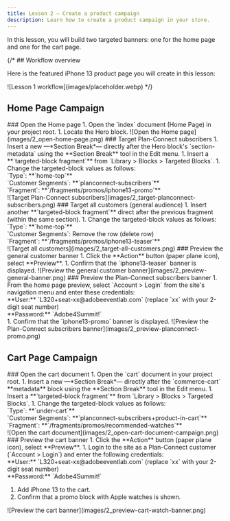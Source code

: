 ```yaml
---
title: Lesson 2 — Create a product campaign
description: Learn how to create a product campaign in your store.
---
```



In this lesson, you will build two targeted banners: one for the home page and one for the cart page.

{/* ## Workflow overview

Here is the featured iPhone 13 product page you will create in this lesson:

<Diagram caption="Lesson 1 workflow">
  ![Lesson 1 workflow](images/placeholder.webp)
</Diagram> */}

## Home Page Campaign

<Tasks>

<Task>
### Open the Home page

<Steps>
1. Open the `index` document (Home Page) in your project root.
1. Locate the Hero block.
</Steps>

<Diagram caption="Open the Home page">
  ![Open the Home page](images/2_open-home-page.png)
</Diagram>

</Task>

<Task>
### Target Plan-Connect subscribers

<Steps>
1. Insert a new —*Section Break*— directly after the Hero block's `section-metadata` using the **Section Break** tool in the Edit menu.
1. Insert a **`targeted-block fragment`** from `Library > Blocks > Targeted Blocks`.
1. Change the targeted-block values as follows:<br/>
   `Type`: **`home-top`** <br/>
   `Customer Segments`: **`planconnect-subscribers`** <br/>
   `Fragment`: **`/fragments/promos/iphone13-promo`** <br/>
</Steps>

<Diagram caption="Target Plan-Connect subscribers">
  ![Target Plan-Connect subscribers](images/2_target-planconnect-subscribers.png)
</Diagram>

</Task>

<Task>
### Target all customers (general audience)

<Steps>
1. Insert another **`targeted-block fragment`** direct after the previous fragment (within the same section).
1. Change the targeted-block values as follows:<br/>
   `Type`: **`home-top`** <br/>
   `Customer Segments`: Remove the row (delete row) <br/>
   `Fragment`: **`/fragments/promos/iphone13-teaser`** <br/>
</Steps>

<Diagram caption="Target all customers">
  ![Target all customers](images/2_target-all-customers.png)
</Diagram>

</Task>

<Task>
### Preview the general customer banner

<Steps>
1. Click the **Action** button (paper plane icon), select **Preview**.
1. Confirm that the `iphone13-teaser` banner is displayed.

</Steps>

<Diagram caption="Preview the general customer banner">
  ![Preview the general customer banner](images/2_preview-general-banner.png)
</Diagram>

</Task>

<Task>
### Preview the Plan-Connect subscribers banner

<Steps>
1. From the home page preview, select `Account > Login` from the site's navigation menu and enter these credentials: <br/>
   **User:** `L320+seat-xx@adobeeventlab.com` (replace `xx` with your 2-digit seat number) <br/>
   **Password:** `Adobe4Summit!` <br/>
1. Confirm that the `iphone13-promo` banner is displayed.
</Steps>

<Diagram caption="Preview the Plan-Connect subscribers banner">
  ![Preview the Plan-Connect subscribers banner](images/2_preview-planconnect-promo.png)
</Diagram>

</Task>

</Tasks>


## Cart Page Campaign

<Tasks>

<Task>
### Open the cart document

<Steps>
1. Open the `cart` document in your project root.
1. Insert a new —*Section Break*— directly after the `commerce-cart` **metadata** block using the **Section Break** tool in the Edit menu.
1. Insert a **`targeted-block fragment`** from `Library > Blocks > Targeted Blocks`.
1. Change the targeted-block values as follows:<br/>
   `Type`: **`under-cart`** <br/>
   `Customer Segments`: **`planconnect-subscribers+product-in-cart`** <br/>
   `Fragment`: **`/fragments/promos/recommended-watches`** <br/>
</Steps>

<Diagram caption="Open the cart document">
  ![Open the cart document](images/2_open-cart-document-campaign.png)
</Diagram>

</Task>

<Task>
### Preview the cart banner

<Steps>
1. Click the **Action** button (paper plane icon), select **Preview**.
1. Login to the site as a Plan-Connect customer (`Account > Login`) and enter the following credentials: <br/>
   **User:** `L320+seat-xx@adobeeventlab.com` (replace `xx` with your 2-digit seat number) <br/>
   **Password:** `Adobe4Summit!` <br/>

1. Add iPhone 13 to the cart.
1. Confirm that a promo block with Apple watches is shown.
</Steps>

<Diagram caption="Preview the cart banner">
  ![Preview the cart banner](images/2_preview-cart-watch-banner.png)
</Diagram>

</Task>

</Tasks>